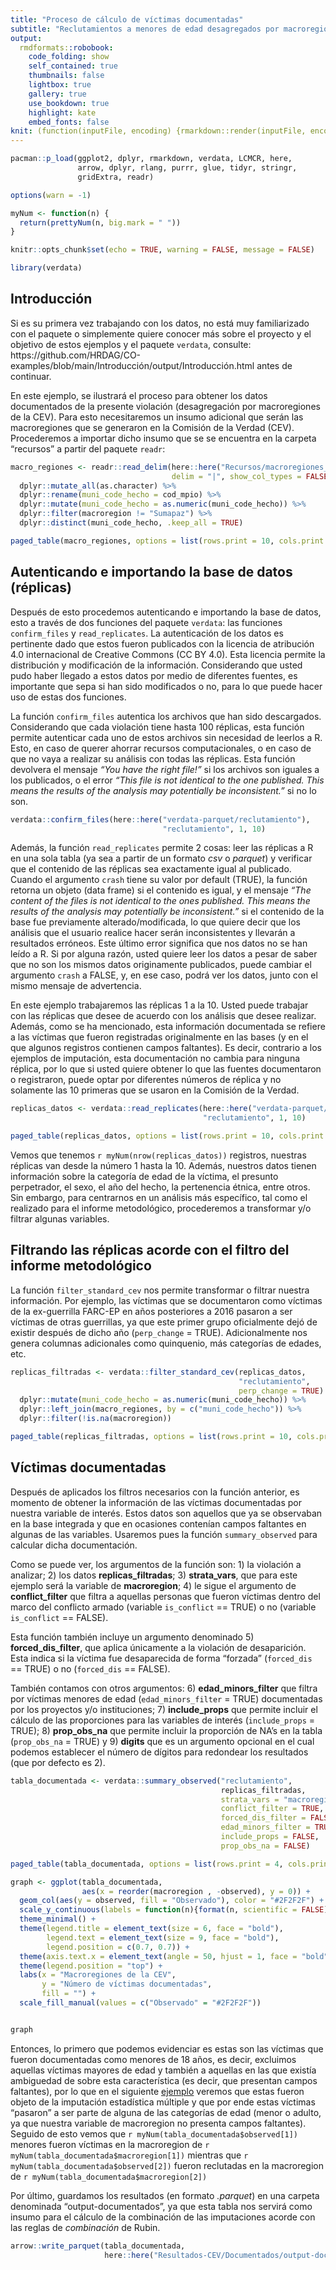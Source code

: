 ```yaml
---
title: "Proceso de cálculo de víctimas documentadas"
subtitle: "Reclutamientos a menores de edad desagregados por macroregion de la CEV - 1990–2017"
output:
  rmdformats::robobook:
    code_folding: show
    self_contained: true
    thumbnails: false
    lightbox: true
    gallery: true
    use_bookdown: true
    highlight: kate
    embed_fonts: false
knit: (function(inputFile, encoding) {rmarkdown::render(inputFile, encoding = encoding, output_dir = "../output") })
---
```


```r

pacman::p_load(ggplot2, dplyr, rmarkdown, verdata, LCMCR, here,
               arrow, dplyr, rlang, purrr, glue, tidyr, stringr, 
               gridExtra, readr)

options(warn = -1)

```

```r

myNum <- function(n) {
  return(prettyNum(n, big.mark = " "))
}

knitr::opts_chunk$set(echo = TRUE, warning = FALSE, message = FALSE)

```

```r

library(verdata)

```

## Introducción {-}

Si es su primera vez trabajando con los datos, no está muy familiarizado con el 
paquete o simplemente quiere conocer más sobre el proyecto y el objetivo de 
estos ejemplos y el paquete `verdata`, consulte:
https://github.com/HRDAG/CO-examples/blob/main/Introducción/output/Introducción.html 
antes de continuar. 

En este ejemplo, se ilustrará el proceso para obtener los datos documentados de 
la presente violación (desagregación por macroregiones de la CEV). Para esto
necesitaremos un insumo adicional que serán las macroregiones que se generaron
en la Comisión de la Verdad (CEV). Procederemos a importar dicho insumo que se 
se encuentra en la carpeta "recursos" a partir del paquete `readr`:

```r

macro_regiones <- readr::read_delim(here::here("Recursos/macroregiones_cev.csv"), 
                                    delim = "|", show_col_types = FALSE) %>%
  dplyr::mutate_all(as.character) %>% 
  dplyr::rename(muni_code_hecho = cod_mpio) %>%
  dplyr::mutate(muni_code_hecho = as.numeric(muni_code_hecho)) %>%
  dplyr::filter(macroregion != "Sumapaz") %>% 
  dplyr::distinct(muni_code_hecho, .keep_all = TRUE)

paged_table(macro_regiones, options = list(rows.print = 10, cols.print = 5))

```
## Autenticando e importando la base de datos (réplicas) {-}

Después de esto procedemos autenticando e importando la base de datos, esto a 
través de dos funciones del paquete `verdata`: las funciones `confirm_files` y 
`read_replicates`. La autenticación de los datos es pertinente dado que estos 
fueron publicados con la licencia de atribución 4.0 internacional de Creative 
Commons (CC BY 4.0). Esta licencia permite la distribución y modificación de la 
información. Considerando que usted pudo haber llegado a estos datos por medio 
de diferentes fuentes, es importante que sepa si han sido modificados o no, para 
lo que puede hacer uso de estas dos funciones. 

La función `confirm_files` autentica los archivos que han sido descargados. 
Considerando que cada violación tiene hasta 100 réplicas, esta función permite
autenticar cada uno de estos archivos sin necesidad de leerlos a R. Esto, en 
caso de querer ahorrar recursos computacionales, o en caso de que no vaya a 
realizar su análisis con todas las réplicas. Esta función devolvera el mensaje 
_"You have the right file!"_ si los archivos son iguales a los publicados, o 
el error _"This file is not identical to the one published. This means the results of the analysis may potentially be inconsistent."_ si no lo son. 

```r

verdata::confirm_files(here::here("verdata-parquet/reclutamiento"), 
                                  "reclutamiento", 1, 10)

```

Además, la función `read_replicates` permite 2 cosas: leer las réplicas a R en
una sola tabla (ya sea a partir de un formato *csv* o *parquet*) y verificar 
que el contenido de las réplicas sea exactamente igual al publicado.
Cuando el argumento `crash` tiene su valor por default (TRUE), la función 
retorna un objeto (data frame) si el contenido es igual, y el mensaje
_"The content of the files is not identical to the ones published. This means the results of the analysis may potentially be inconsistent."_ si el contenido de la base fue 
previamente alterado/modificada, lo que quiere decir que los análisis que el 
usuario realice hacer serán inconsistentes y llevarán a resultados erróneos. 
Este último error significa que nos datos no se han leído a R. Si por alguna 
razón, usted quiere leer los datos a pesar de saber que no son los mismos datos 
originamente publicados, puede cambiar el argumento `crash` a FALSE, y, 
en ese caso, podrá ver los datos, junto con el mismo mensaje de advertencia. 

En este ejemplo trabajaremos las réplicas 1 a la 10. Usted puede trabajar con 
las réplicas que desee de acuerdo con los análisis que desee realizar.
Además, como se ha mencionado, esta información documentada se refiere a las 
víctimas que fueron registradas originalmente en las bases (y en el que algunos 
registros contienen campos faltantes). Es decir, contrario a los ejemplos de 
imputación, esta documentación no cambia para ninguna réplica, por lo que si 
usted quiere obtener lo que las fuentes documentaron o registraron, puede optar 
por diferentes números de réplica y no solamente las 10 primeras que se usaron 
en la Comisión de la Verdad.

```r

replicas_datos <- verdata::read_replicates(here::here("verdata-parquet/reclutamiento"),
                                           "reclutamiento", 1, 10)

paged_table(replicas_datos, options = list(rows.print = 10, cols.print = 5))

```

Vemos que tenemos `r myNum(nrow(replicas_datos))` registros, nuestras réplicas 
van desde la número 1 hasta la 10. Además, nuestros datos tienen información 
sobre la categoría de edad de la víctima, el presunto perpetrador, el sexo, 
el año del hecho, la pertenencia étnica, entre otros. 
Sin embargo, para centrarnos en un análisis más específico, tal como el realizado
para el informe metodológico, procederemos a transformar y/o filtrar 
algunas variables. 

## Filtrando las réplicas acorde con el filtro del informe metodológico {-}

La función `filter_standard_cev` nos permite transformar o filtrar nuestra
información. Por ejemplo, las víctimas que se documentaron como víctimas 
de la ex-guerrilla FARC-EP en años posteriores a 2016 pasaron a ser víctimas de 
otras guerrillas, ya que este primer grupo oficialmente dejó de existir después 
de dicho año (`perp_change` = TRUE). Adicionalmente nos genera columnas 
adicionales como quinquenio, más categorías de edades, etc.

```r

replicas_filtradas <- verdata::filter_standard_cev(replicas_datos,
                                                   "reclutamiento", 
                                                   perp_change = TRUE) %>% 
  dplyr::mutate(muni_code_hecho = as.numeric(muni_code_hecho)) %>%
  dplyr::left_join(macro_regiones, by = c("muni_code_hecho")) %>%
  dplyr::filter(!is.na(macroregion))

paged_table(replicas_filtradas, options = list(rows.print = 10, cols.print = 5))

```

## Víctimas documentadas {-}

Después de aplicados los filtros necesarios con la función anterior, es momento 
de obtener la información de las víctimas documentadas por nuestra variable de interés. 
Estos datos son aquellos que ya se observaban en la base integrada y que 
en ocasiones contenían campos faltantes en algunas de las variables. 
Usaremos pues la función `summary_observed` para calcular dicha documentación.

Como se puede ver, los argumentos de la función son: 1) la violación a analizar;
2) los datos **replicas_filtradas**; 3) **strata_vars**, que para este ejemplo 
será la variable de **macroregion**; 4) le sigue el argumento de **conflict_filter** 
que filtra a aquellas personas que fueron víctimas dentro del marco del conflicto
armado (variable `is_conflict` == TRUE) o no (variable `is_conflict` == FALSE).

Esta función también incluye un argumento denominado 5) **forced_dis_filter**, que 
aplica únicamente a la violación de desaparición. Esta indica si la víctima fue 
desaparecida de forma "forzada" (`forced_dis` == TRUE) o no (`forced_dis` == FALSE). 

También contamos con otros argumentos: 6) **edad_minors_filter** que filtra por 
víctimas menores de edad (`edad_minors_filter` = TRUE) documentadas por los 
proyectos y/o instituciones; 7) **include_props** que permite incluir el cálculo 
de las proporciones para las variables de interés (`include_props` = TRUE); 
8) **prop_obs_na** que permite incluir la proporción de NA's en la tabla 
(`prop_obs_na` = TRUE) y 9) **digits** que es un argumento opcional en el cual 
podemos establecer el número de dígitos para redondear los resultados (que por
defecto es 2).

```r

tabla_documentada <- verdata::summary_observed("reclutamiento",
                                               replicas_filtradas, 
                                               strata_vars = "macroregion",
                                               conflict_filter = TRUE,
                                               forced_dis_filter = FALSE,
                                               edad_minors_filter = TRUE,
                                               include_props = FALSE,
                                               prop_obs_na = FALSE)

paged_table(tabla_documentada, options = list(rows.print = 4, cols.print = 4))

```

```r

graph <- ggplot(tabla_documentada,
                aes(x = reorder(macroregion , -observed), y = 0)) +
  geom_col(aes(y = observed, fill = "Observado"), color = "#2F2F2F") +
  scale_y_continuous(labels = function(n){format(n, scientific = FALSE)}) +
  theme_minimal() +
  theme(legend.title = element_text(size = 6, face = "bold"),
        legend.text = element_text(size = 9, face = "bold"),
        legend.position = c(0.7, 0.7)) +
  theme(axis.text.x = element_text(angle = 50, hjust = 1, face = "bold")) +
  theme(legend.position = "top") +
  labs(x = "Macroregiones de la CEV",
       y = "Número de víctimas documentadas",
       fill = "") +
  scale_fill_manual(values = c("Observado" = "#2F2F2F"))


graph

```
Entonces, lo primero que podemos evidenciar es estas son las víctimas que fueron
documentadas como menores de 18 años, es decir, excluimos aquellas 
víctimas mayores de edad y también a aquellas en las que existía ambiguedad de 
sobre esta característica (es decir, que presentan campos faltantes),
por lo que en el siguiente [ejemplo](https://github.com/HRDAG/CO-examples/blob/main/Resultados-CEV/Imputacion/output/reclutamiento-macroregion-imputado.html) veremos que estas fueron objeto de la imputación
estadística múltiple y que por ende estas víctimas "pasaron" a ser parte de
alguna de las categorías de edad (menor o adulto, ya que nuestra variable de 
macroregion no presenta campos faltantes). Seguido de esto vemos que 
`r myNum(tabla_documentada$observed[1])` menores fueron víctimas 
en la macroregion de `r myNum(tabla_documentada$macroregion[1])` 
mientras que `r myNum(tabla_documentada$observed[2])`
fueron reclutadas en la macroregion de `r myNum(tabla_documentada$macroregion[2])`

Por último, guardamos los resultados (en formato *.parquet*) en una carpeta 
denominada "output-documentados", ya que esta tabla nos servirá como insumo para el 
cálculo de la combinación de las imputaciones acorde con las reglas de 
*combinación* de Rubin.

```r

arrow::write_parquet(tabla_documentada,
                     here::here("Resultados-CEV/Documentados/output-documentados/reclutamiento-macroregion-documentado.parquet"))

```